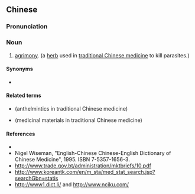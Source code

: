 {{also|鹤草牙}}
==Chinese==
{{zh-forms|s=鹤草牙}}

===Pronunciation===
{{zh-pron
|m=hècǎoyá
|cat=n
}}

===Noun===
{{zh-noun}}

# [[agrimony]]. (a [[herb]] used in [[traditional Chinese medicine]] to kill parasites.)

====Synonyms====
* {{l|zh|鹤草芽}}

====Related terms====
* {{l|zh|驱虫药}} (anthelmintics in traditional Chinese medicine)
* {{l|zh|药材}} (medicinal materials in traditional Chinese medicine)

====References====
* {{pedialite|lang=zh}}
* Nigel Wiseman, "English-Chinese Chinese-English Dictionary of Chinese Medicine", 1995. ISBN 7-5357-1656-3.
* http://www.trade.gov.bt/administration/mktbriefs/10.pdf
* http://www.koreantk.com/en/m_sta/med_stat_search.jsp?searchGbn=statis
* http://www1.dict.li/ and http://www.nciku.com/